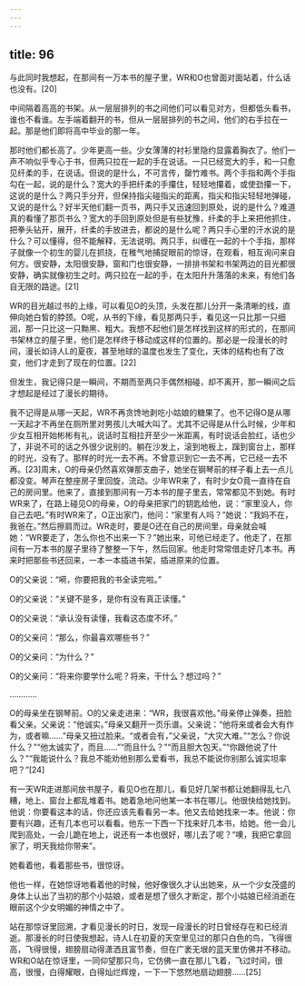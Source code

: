 ```yaml
---
---
---
```

title: 96
---



与此同时我想起，在那间有一万本书的屋子里，WR和O也曾面对面站着，什么话也没有。[20]

中间隔着高高的书架。从一层层排列的书之间他们可以看见对方，但都低头看书，谁也不看谁。左手端着翻开的书，但从一层层排列的书之间，他们的右手拉在一起。那是他们即将高中毕业的那一年。

那时他们都长高了。少年更高一些。少女薄薄的衬衫里隐约显露着胸衣了。他们一声不响似乎专心于书，但两只拉在一起的手在说话。一只已经宽大的手，和一只愈见纤柔的手，在说话。但说的是什么，不可言传，罄竹难书。两个手指和两个手指勾在一起，说的是什么？宽大的手把纤柔的手攥住，轻轻地攥着，或使劲攥一下，这说的是什么？两只手分开，但保持指尖碰指尖的距离，指尖和指尖轻轻地弹碰，又说的是什么？好半天他们翻一页书，两只手又迅速回到原处，说的是什么？难道真的看懂了那页书么？宽大的手回到原处但是有些犹豫，纤柔的手上来把他抓住，把拳头钻开，展开，纤柔的手放进去，都说的是什么呢？两只手心里的汗水说的是什么？可以懂得，但不能解释，无法说明。两只手，纠缠在一起的十个手指，那样子就像一个初生的婴儿在抓挠，在稚气地捕捉眼前的惊讶，在观看，相互询问来自何方。很安静，太阳很安静，窗和门也很安静，一排排书架和书架两边的目光都很安静，确实就像初生之时。两只拉在一起的手，在太阳升升落落的未来，有他们各自无限的路途。[21]

WR的目光越过书的上缘，可以看见O的头顶，头发在那儿分开一条清晰的线，直伸向她白皙的脖颈。O呢，从书的下缘，看见那两只手，看见这一只比那一只细润，那一只比这一只黝黑、粗大。我想不起他们是怎样找到这样的形式的，在那间书架林立的屋子里，他们是怎样终于移动成这样的位置的。那必是一段漫长的时间，漫长如诗人L的夏夜，甚至地球的温度也发生了变化，天体的结构也有了改变，他们才走到了现在的位置。[22]

但发生，我记得只是一瞬间，不期而至两只手偶然相碰，却不离开，那一瞬间之后才想起是经过了漫长的期待。

我不记得是从哪一天起，WR不再贪馋地剥吃小姑娘的糖果了。也不记得O是从哪一天起才不再坐在厕所里对男孩儿大喊大叫了。尤其不记得是从什么时候，少年和少女互相开始彬彬有礼，说话时互相拉开至少一米距离，有时说话会脸红，话也少了，非说不可的话之外很少说别的。躺在沙发上，滚到地板上，蹿到窗台上，那样的时光，没有了。那样的时光一去不再。不曾意识到它一去不再，它已经一去不再。[23]周末，O的母亲仍然喜欢弹那支曲子，她坐在钢琴前的样子看上去一点儿都没变。琴声在整座房子里回旋，流动。少年WR来了，有时少女O竟一直待在自己的房间里。他来了，直接到那间有一万本书的屋子里去，常常都见不到她。有时WR来了，在路上碰见O的母亲，O的母亲把家门的钥匙给他，说：“家里没人，你自己去吧。”有时WR来了，O正出家门，他问：“家里有人吗？”她说：“我妈不在，我爸在。”然后擦肩而过。WR走时，要是O还在自己的房间里，母亲就会喊她：“WR要走了，怎么你也不出来一下？”她出来，可他已经走了。他走了，在那间有一万本书的屋子里待了整整一下午，然后回家。他走时常常借走好几本书。再来时把那些书还回来，一本一本插进书架，插进原来的位置。

O的父亲说：“嗬，你要把我的书全读完啦。”

O的父亲说：“关键不是多，是你有没有真正读懂。”

O的父亲说：“承认没有读懂，我看这态度不坏。”

O的父亲问：“那么，你最喜欢哪些书？”

O的父亲问：“为什么？”

O的父亲问：“将来你要学什么呢？将来，干什么？想过吗？”

…………

O的母亲坐在钢琴前。O的父亲走进来：“WR，我很喜欢他。”母亲停止弹奏，扭脸看父亲。父亲说：“他诚实。”母亲又翻开一页乐谱。父亲说：“他将来或者会大有作为，或者嘛……”母亲又扭过脸来。“或者会有，”父亲说，“大灾大难。”“怎么？你说什么？”“他太诚实了，而且……”“而且什么？”“而且胆大包天。”“你跟他说了什么？”“我能说什么？我总不能劝他别那么爱看书，我总不能说你别那么诚实坦率吧？”[24]

有一天WR走进那间放书屋子，看见O也在那儿，看见好几架书都让她翻得乱七八糟，地上、窗台上都乱堆着书。她着急地问他某一本书在哪儿。他很快给她找到。他说：你要看这本的话，你还应该先看看另一本。他又去给她找来一本。他说：你要有兴趣，还有几本也可以看看。他东一下西一下找来好几本书，给她。他一会儿爬到高处，一会儿跪在地上，说还有一本也很好，哪儿去了呢？“噢，我把它拿回家了，明天我给你带来”。

她看着他，看着那些书，很惊讶。

他也一样，在她惊讶地看着他的时候，他好像很久才认出她来，从一个少女茂盛的身体上认出了当初的那个小姑娘，或者是想了很久才断定，那个小姑娘已经消逝在眼前这个少女明媚的神情之中了。

站在那惊讶里回溯，才看见漫长的时日，发现一段漫长的时日曾经存在和已经消逝。那漫长的时日使我想起，诗人L在初夏的天空里见过的那只白色的鸟，飞得很高，飞得很慢，翅膀扇动得潇洒且富节奏，但在广袤无垠的蓝天里仿佛并不移动。WR和O站在惊讶里，一同仰望那只鸟，它仿佛一直在那儿飞着，飞过时间，很高，很慢，白得耀眼，白得灿烂辉煌，一下一下悠然地扇动翅膀……[25]